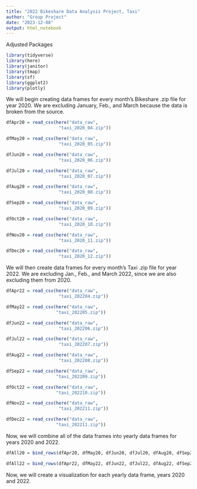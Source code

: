 ```yaml
---
title: "2022 Bikeshare Data Analysis Project, Taxi"
author: "Group Project"
date: "2023-12-08"
output: html_notebook
---
```

Adjusted
Packages

```r
library(tidyverse)
library(here)
library(janitor)
library(tmap)
library(sf)
library(ggplot2)
library(plotly)
```

We will begin creating data frames for every month's Bikeshare .zip file for year 2020. We are excluding January, Feb., and March because the data is broken from the source.

```r
dfApr20 = read_csv(here("data_raw",
                    "taxi_2020_04.zip"))

dfMay20 = read_csv(here("data_raw",
                    "taxi_2020_05.zip"))

dfJun20 = read_csv(here("data_raw",
                    "taxi_2020_06.zip"))

dfJul20 = read_csv(here("data_raw",
                    "taxi_2020_07.zip"))

dfAug20 = read_csv(here("data_raw",
                    "taxi_2020_08.zip"))

dfSep20 = read_csv(here("data_raw",
                    "taxi_2020_09.zip"))

dfOct20 = read_csv(here("data_raw",
                    "taxi_2020_10.zip"))

dfNov20 = read_csv(here("data_raw",
                    "taxi_2020_11.zip"))

dfDec20 = read_csv(here("data_raw",
                    "taxi_2020_12.zip"))
```

We will then create data frames for every month's Taxi .zip file for year 2022. We are excluding Jan., Feb., and March 2022, since we are also excluding them from 2020.

```r
dfApr22 = read_csv(here("data_raw",
                    "taxi_202204.zip"))

dfMay22 = read_csv(here("data_raw",
                   "taxi_202205.zip"))

dfJun22 = read_csv(here("data_raw",
                    "taxi_202206.zip"))

dfJul22 = read_csv(here("data_raw",
                    "taxi_202207.zip"))

dfAug22 = read_csv(here("data_raw",
                    "taxi_202208.zip"))

dfSep22 = read_csv(here("data_raw",
                   "taxi_202209.zip"))

dfOct22 = read_csv(here("data_raw",
                   "taxi_202210.zip"))

dfNov22 = read_csv(here("data_raw",
                    "taxi_202211.zip"))

dfDec22 = read_csv(here("data_raw",
                   "taxi_202211.zip"))

```

Now, we will combine all of the data frames into yearly data frames for years 2020 and 2022.

```r
dfAll20 = bind_rows(dfApr20, dfMay20, dfJun20, dfJul20, dfAug20, dfSep20, dfOct20, dfNov20, dfDec20)
```

```r
dfAll22 = bind_rows(dfApr22, dfMay22, dfJun22, dfJul22, dfAug22, dfSep22, dfOct22, dfNov22, dfDec22)
```

Now, we will create a visualization for each yearly data frame, years 2020 and 2022.

